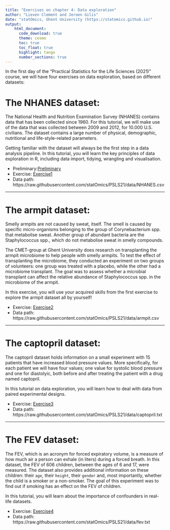 ```yaml
---
title: "Exercises on chapter 4: Data exploration"
author: "Lieven Clement and Jeroen Gilis"
date: "statOmics, Ghent University (https://statomics.github.io)"
output:
    html_document:
      code_download: true    
      theme: cosmo
      toc: true
      toc_float: true
      highlight: tango
      number_sections: true
---
```


In the first day of the "Practical Statistics for the Life Sciences (2021)" 
course, we will have four exercises on data exploration, based on different 
datasets:


# The NHANES dataset:

The National Health and Nutrition Examination Survey (NHANES) contains data 
that has been collected since 1960. For this tutorial, we will make use of the 
data that was collected  between 2009 and  2012, for 10.000 U.S. civilians. 
The dataset contains a large number of physical, demographic, nutritional and 
life-style-related parameters.

Getting familiar with the dataset will always be the first step in a data 
analysis pipeline. In this tutorial, you will learn the key principles of data 
exploration in R, including data import, tidying, wrangling and visualisation. 

- Preliminary:[Preliminary](./extra1_preliminary_tidyverse.html)
- Exercise: [Exercise1](./04_1_NHANES.html)
- Data path: https://raw.githubusercontent.com/statOmics/PSLS21/data/NHANES.csv

---

# The armpit dataset:

Smelly armpits are not caused by sweat, itself. The smell is caused by specific 
micro-organisms belonging to the group of Corynebacterium spp. that metabolise 
sweat. Another group of abundant bacteria are the Staphylococcus spp., which do
not metabolise sweat in smelly compounds.

The CMET-group at Ghent University does research on transplanting the armpit 
microbiome to help people with smelly armpits. To test the effect of 
transplanting the microbiome, they conducted an experiment on two groups 
of volunteers: one group was treated with a placebo, while the other had a 
microbiome transplant. The goal was to assess whether a microbial transplant can affect the relative abundance of Staphylococcus spp. in the microbiome of the armpit.

In this exercise, you will use your acquired skills from the first exercise to 
explore the armpit dataset all by yourself!

- Exercise: [Exercise2](./04_2_armpit.html)
- Data path: https://raw.githubusercontent.com/statOmics/PSLS21/data/armpit.csv

---

# The captopril dataset:

The captopril dataset holds information on a small experiment with 15 patients 
that have increased blood pressure values. More specifically, for each patient 
we will have four values; one value for systolic blood pressure and one for 
diastolyic, both before and after treating the patient with a drug named 
captopril.

In this tutorial on data exploration, you will learn how to deal with data from 
paired experimental designs.

- Exercise: [Exercise3](./04_3_captopril.html)
- Data path: https://raw.githubusercontent.com/statOmics/PSLS21/data/captopril.txt

---

# The FEV dataset:

The FEV, which is an acronym for forced expiratory volume, is a measure of how 
much air a person can exhale (in liters)  during  a forced breath. In this 
dataset, the FEV of 606 children, between the ages of 6 and 17, were measured. 
The dataset also provides additional information on these children: 
their `age`, their `height`, their `gender` and, most importantly, whether the 
child is a smoker or a non-smoker. The goal of this experiment was to find out 
if smoking has an effect on the FEV of children.

In this tutorial, you will learn about the importance of confounders in 
real-life datasets.

- Exercise: [Exercise4](./04_4_FEV.html)
- Data path: https://raw.githubusercontent.com/statOmics/PSLS21/data/fev.txt

